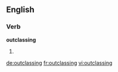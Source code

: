 ==English==

===Verb===
'''outclassing'''

# {{present participle of|[[outclass]]}}

[[de:outclassing]]
[[fr:outclassing]]
[[vi:outclassing]]